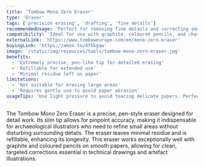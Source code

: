 ```yaml
---
title: 'Tombow Mono Zero Eraser'
type: 'Eraser'
tags: ['precision erasing', 'drafting', 'fine details']
recommendedUsage: 'Perfect for removing fine details and correcting small errors in archaeological illustrations.'
compatibility: 'Ideal for use with graphite, coloured pencils, and charcoal. Works well on smooth, durable papers like Bristol board.'
externalLink: 'https://www.tomboweurope.com/en/mono-zero-eraser'
buyingLink: 'https://amzn.to/4fkkgqw'
image: '/static/img/resources/tools/tombow-mono-zero-eraser.jpg'
benefits:
  - 'Extremely precise, pen-like tip for detailed erasing'
  - 'Refillable for extended use'
  - 'Minimal residue left on paper'
limitations:
  - 'Not suitable for erasing large areas'
  - 'Requires gentle use to avoid paper abrasion'
usageTips: 'Use light pressure to avoid tearing delicate papers. Perfect for refining small details, such as contour lines or removing stray marks in tight spaces.'
---
```


The Tombow Mono Zero Eraser is a precise, pen-style eraser designed for detail work. Its slim tip allows for pinpoint accuracy, making it indispensable for archaeological illustrators who need to refine small areas without disturbing surrounding details. The eraser leaves minimal residue and is refillable, enhancing its longevity. This eraser works exceptionally well with graphite and coloured pencils on smooth papers, allowing for clean, targeted corrections essential in technical drawings and artefact illustrations.
